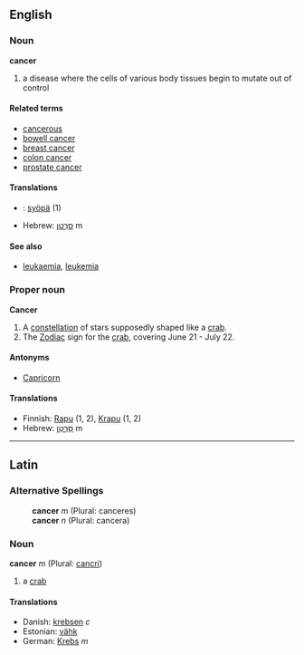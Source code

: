 ==English==
===Noun===
'''cancer'''

# a disease where the cells of various body tissues begin to mutate out of control

====Related terms====
*[[cancerous]]
*[[bowell cancer]]
*[[breast cancer]]
*[[colon cancer]]
*[[prostate cancer]]

====Translations====
*{{fi}}: [[syöpä]] (1)
*Hebrew: [[סרטן|סַרְטַן]] m

====See also====
*[[leukaemia]], [[leukemia]]

===Proper noun===
'''Cancer'''

# A [[constellation]] of stars supposedly shaped like a [[crab]].
# The [[Zodiac]] sign for the [[crab]], covering June 21 - July 22.

====Antonyms====
*[[Capricorn]]

====Translations====
*Finnish: [[Rapu]] (1, 2), [[Krapu]] (1, 2)
*Hebrew: [[סרטן|סַרְטַן]] m

----

==Latin==
===Alternative Spellings===
:'''cancer''' ''m'' (Plural: canceres)
:'''cancer''' ''n'' (Plural: cancera)

===Noun===
'''cancer''' ''m'' (Plural: [[cancri]])

#a [[crab]]

====Translations====
*Danish: [[krebsen]] ''c''
*Estonian: [[vähk]]
*German: [[Krebs]] ''m''